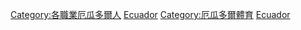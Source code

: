 {{Commons cat|Sportspeople from Ecuador}}

[[Category:各職業厄瓜多爾人|Category:各職業厄瓜多爾人]]
[[Category:各國運動員|Ecuador]]
[[Category:厄瓜多爾體育|Category:厄瓜多爾體育]]
[[Category:南美洲运动员|Ecuador]]